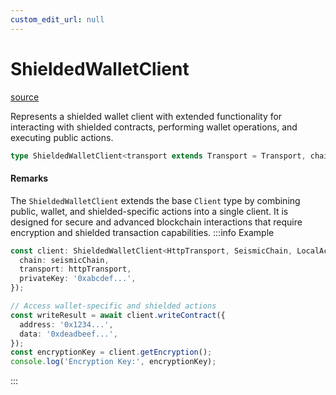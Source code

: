 ```yaml
---
custom_edit_url: null
---
```


# ShieldedWalletClient
<div className="doc-side">
<div className="doc-main-source">

[source](https://github.com/SeismicSystems/seismic-client/blob/86b3230/packages/seismic-viem/src/client.ts#L119)

</div>
</div>

<div className="doc-subtitle">

Represents a shielded wallet client with extended functionality for interacting
with shielded contracts, performing wallet operations, and executing public actions.

</div>

```ts
type ShieldedWalletClient<transport extends Transport = Transport, chain extends Chain | undefined = Chain | undefined, account extends Account | undefined = Account | undefined> = Client<transport, chain, account, RpcSchema, PublicActions<transport, chain, account> & WalletActions<chain, account> & ShieldedWalletActions<chain, account>>
```

<h4 className="doc-comment-title">Remarks</h4>

The `ShieldedWalletClient` extends the base `Client` type by combining public, wallet, and shielded-specific
actions into a single client. It is designed for secure and advanced blockchain interactions that require
encryption and shielded transaction capabilities.
:::info Example

```typescript
const client: ShieldedWalletClient<HttpTransport, SeismicChain, LocalAccount> = createShieldedWalletClient({
  chain: seismicChain,
  transport: httpTransport,
  privateKey: '0xabcdef...',
});

// Access wallet-specific and shielded actions
const writeResult = await client.writeContract({
  address: '0x1234...',
  data: '0xdeadbeef...',
});
const encryptionKey = client.getEncryption();
console.log('Encryption Key:', encryptionKey);
```

:::